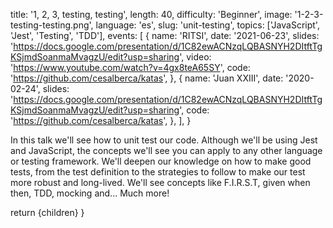 
  title: '1, 2, 3, testing, testing',
  length: 40,
  difficulty: 'Beginner',
  image: '1-2-3-testing-testing.png',
  language: 'es',
  slug: 'unit-testing',
  topics: ['JavaScript', 'Jest', 'Testing', 'TDD'],
  events: [
    {
      name: 'RITSI',
      date: '2021-06-23',
      slides: 'https://docs.google.com/presentation/d/1C82ewACNzqLQBASNYH2DItftTgKSjmdSoanmaMvagzU/edit?usp=sharing',
      video: 'https://www.youtube.com/watch?v=4gx8teA65SY',
      code: 'https://github.com/cesalberca/katas',
    },
    {
      name: 'Juan XXIII',
      date: '2020-02-24',
      slides: 'https://docs.google.com/presentation/d/1C82ewACNzqLQBASNYH2DItftTgKSjmdSoanmaMvagzU/edit?usp=sharing',
      code: 'https://github.com/cesalberca/katas',
    },
  ],
}

In this talk we'll see how to unit test our code. Although we'll be using Jest and JavaScript, the concepts we'll see you can apply to any other language or testing framework. We'll deepen our knowledge on how to make good tests, from the test definition to the strategies to follow to make our test more robust and long-lived. We'll see concepts like F.I.R.S.T, given when then, TDD, mocking and... Much more!

  return <MdxLayout slug="unit-testing">{children}</MdxLayout>
}
